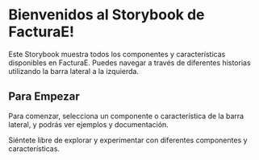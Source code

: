 
<Meta title="Introduction" />

# Bienvenidos al Storybook de FacturaE!

Este Storybook muestra todos los componentes y características disponibles en FacturaE. Puedes navegar a través de diferentes historias utilizando la barra lateral a la izquierda.

## Para Empezar

Para comenzar, selecciona un componente o característica de la barra lateral, y podrás ver ejemplos y documentación.

Siéntete libre de explorar y experimentar con diferentes componentes y características.
